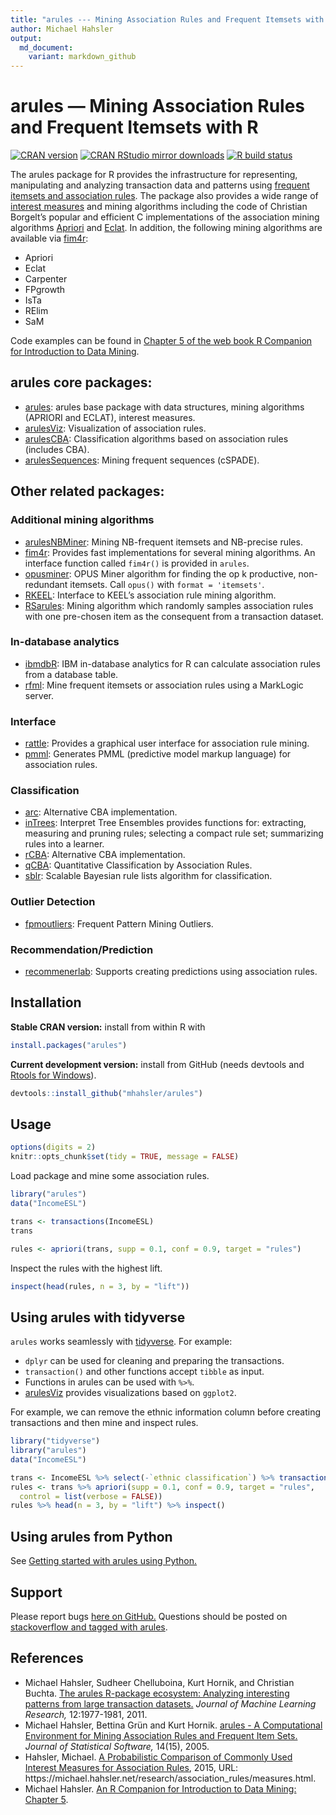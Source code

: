```yaml
---
title: "arules --- Mining Association Rules and Frequent Itemsets with R"
author: Michael Hahsler
output:
  md_document:
    variant: markdown_github
---
```


# arules --- Mining Association Rules and Frequent Itemsets with R

[![CRAN version](https://www.r-pkg.org/badges/version/arules)](https://cran.r-project.org/package=arules)
[![CRAN RStudio mirror downloads](https://cranlogs.r-pkg.org/badges/arules)](https://cran.r-project.org/package=arules)
[![R build status](https://github.com/mhahsler/arules/workflows/R-CMD-check/badge.svg)](https://github.com/mhahsler/arules/actions)

The arules package for R provides the infrastructure for representing,
manipulating and analyzing transaction data and patterns
using [frequent itemsets and association rules](https://en.wikipedia.org/wiki/Association_rule_learning).
The package also provides a wide range of 
[interest measures](https://mhahsler.github.io/arules/docs/measures) and mining algorithms including the code of
Christian Borgelt's popular and efficient C implementations of the association mining algorithms [Apriori](https://borgelt.net/apriori.html) and [Eclat](https://borgelt.net/eclat.html). In addition, the following mining algorithms are
available via [fim4r](https://borgelt.net/fim4r.html):

* Apriori
* Eclat
* Carpenter
* FPgrowth
* IsTa 
* RElim 
* SaM

Code examples can be found in
[Chapter 5 of the web book R Companion for Introduction to Data
Mining](https://mhahsler.github.io/Introduction_to_Data_Mining_R_Examples/book/association-analysis-basic-concepts-and-algorithms.html).

## arules core packages: 

* [arules](https://cran.r-project.org/package=arules): arules base package with data structures, mining algorithms (APRIORI and ECLAT), interest measures. 
* [arulesViz](https://github.com/mhahsler/arulesViz): Visualization of association rules. 
* [arulesCBA](https://github.com/ianjjohnson/arulesCBA): Classification algorithms based on association rules (includes CBA).  
* [arulesSequences](https://cran.r-project.org/package=arulesSequences): Mining frequent sequences (cSPADE).

## Other related packages:

### Additional mining algorithms 

* [arulesNBMiner](https://github.com/mhahsler/arulesNBMiner): Mining NB-frequent itemsets and NB-precise rules.
* [fim4r](https://borgelt.net/fim4r.html): Provides fast implementations for several mining algorithms. An interface function called `fim4r()` is provided in `arules`.
* [opusminer](https://cran.r-project.org/package=opusminer): OPUS Miner algorithm for finding the op k productive, non-redundant itemsets. Call `opus()` with `format = 'itemsets'`. 
* [RKEEL](https://cran.r-project.org/package=RKEEL): Interface to KEEL's association rule mining algorithm.
* [RSarules](https://cran.r-project.org/package=RSarules): Mining algorithm which randomly samples association rules with one pre-chosen item as the consequent from a transaction dataset.


### In-database analytics

* [ibmdbR](https://cran.r-project.org/package=ibmdbR): IBM in-database analytics for R can calculate association rules from a database table.
* [rfml](https://cran.r-project.org/package=rfml): Mine frequent itemsets or association rules using a MarkLogic server. 

### Interface

* [rattle](https://cran.r-project.org/package=rattle): Provides a graphical user interface for association rule mining.
* [pmml](https://cran.r-project.org/package=pmml): Generates PMML (predictive model markup language) for association rules.

### Classification 

* [arc](https://cran.r-project.org/package=arc): Alternative CBA implementation. 
* [inTrees](https://cran.r-project.org/package=inTrees): Interpret Tree Ensembles provides functions for: extracting, measuring and pruning rules; selecting a compact rule set; summarizing rules into a learner.
* [rCBA](https://cran.r-project.org/package=rCBA): Alternative CBA implementation.
* [qCBA](https://cran.r-project.org/package=qCBA): Quantitative Classification by Association Rules.
* [sblr](https://cran.r-project.org/package=sbrl): Scalable Bayesian rule lists algorithm for classification.

### Outlier Detection

* [fpmoutliers](https://cran.r-project.org/package=fpmoutliers): Frequent Pattern Mining Outliers.

### Recommendation/Prediction

* [recommenerlab](https://github.com/mhahsler/recommenderlab): Supports creating predictions using association rules.


## Installation

__Stable CRAN version:__ install from within R with
```r
install.packages("arules")
```
__Current development version:__ install from GitHub (needs devtools and 
[Rtools for Windows](https://cran.r-project.org/bin/windows/Rtools/)). 
```r
devtools::install_github("mhahsler/arules")
``` 

## Usage

```r
options(digits = 2)
knitr::opts_chunk$set(tidy = TRUE, message = FALSE)
```

Load package and mine some association rules. 
```r
library("arules")
data("IncomeESL")

trans <- transactions(IncomeESL)
trans

rules <- apriori(trans, supp = 0.1, conf = 0.9, target = "rules")
```

Inspect the rules with the highest lift.
```r
inspect(head(rules, n = 3, by = "lift"))
```

## Using arules with tidyverse

`arules` works seamlessly with [tidyverse](https://www.tidyverse.org/). For example: 

* `dplyr` can be used for cleaning and preparing the transactions.
* `transaction()` and other functions accept `tibble` as input.
* Functions in arules can be used with `%>%`.
* [arulesViz](https://github.com/mhahsler/arulesViz) provides visualizations based on `ggplot2`.

For example, we can remove the ethnic information column before creating transactions and then mine and inspect rules.
```r
library("tidyverse")
library("arules")
data("IncomeESL")

trans <- IncomeESL %>% select(-`ethnic classification`) %>% transactions()
rules <- trans %>% apriori(supp = 0.1, conf = 0.9, target = "rules", 
  control = list(verbose = FALSE))
rules %>% head(n = 3, by = "lift") %>% inspect()
```

## Using arules from Python

See [Getting started with arules using Python.](https://mhahsler.github.io/arules/docs/python/arules_python.html)

## Support

Please report bugs [here on GitHub.](https://github.com/mhahsler/arules/issues)
Questions should be posted on [stackoverflow and tagged with arules](https://stackoverflow.com/questions/tagged/arules).


## References

* Michael Hahsler, Sudheer Chelluboina, Kurt Hornik, and Christian Buchta. [The arules R-package ecosystem: Analyzing interesting patterns from large transaction datasets.](https://jmlr.csail.mit.edu/papers/v12/hahsler11a.html) _Journal of Machine Learning Research,_ 12:1977-1981, 2011.
* Michael Hahsler, Bettina Gr&uuml;n and Kurt Hornik. [arules - A Computational Environment for Mining Association Rules and Frequent Item Sets.](https://dx.doi.org/10.18637/jss.v014.i15) _Journal of Statistical Software,_ 14(15), 2005.
* Hahsler, Michael. [A Probabilistic Comparison of Commonly Used Interest Measures for Association Rules](https://michael.hahsler.net/research/association_rules/measures.html), 2015, URL: https://michael.hahsler.net/research/association_rules/measures.html.
* Michael Hahsler. [An R Companion for Introduction to Data Mining: Chapter 5](https://mhahsler.github.io/Introduction_to_Data_Mining_R_Examples/book/association-analysis-basic-concepts-and-algorithms.html). 


